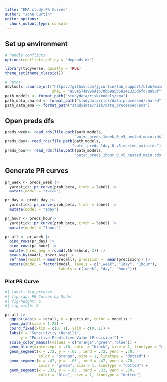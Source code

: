 ```yaml
---
title: "EMA study PR Curves"
author: "John Curtin"
editor_options: 
  chunk_output_type: console
---
```

## Set up environment
```r
# handle conflicts
options(conflicts.policy = "depends.ok")

library(tidyverse, quietly = TRUE)
theme_set(theme_classic()) 

# Paths
devtools::source_url("https://github.com/jjcurtin/lab_support/blob/main/format_path.R?raw=true",
                     sha1 = "a58e57da996d1b70bb9a5b58241325d6fd78890f")
path_models <- format_path("studydata/risk/models/ema")
path_data_shared <- format_path("studydata/risk/data_processed/shared")
path_data_ema <- format_path("studydata/risk/data_processed/ema")
```

## Open preds dfs
```r
preds_week<- read_rds(file.path(path_models, 
                               "outer_preds_1week_0_v5_nested_main.rds"))
preds_day<- read_rds(file.path(path_models, 
                              "outer_preds_1day_0_v5_nested_main.rds"))
preds_hour<- read_rds(file.path(path_models, 
                               "outer_preds_1hour_0_v5_nested_main.rds"))
```

## Generate PR curves

```r
pr_week <- preds_week |> 
  yardstick::pr_curve(prob_beta, truth = label) |> 
  mutate(model = "1week")

pr_day <- preds_day |> 
  yardstick::pr_curve(prob_beta, truth = label) |> 
  mutate(model = "1day")

pr_hour <- preds_hour|> 
  yardstick::pr_curve(prob_beta, truth = label) |> 
  mutate(model = "1hour")

pr_all <- pr_week |> 
  bind_rows(pr_day) |> 
  bind_rows(pr_hour) |> 
  mutate(thres_avg = round(.threshold, 3)) |> 
  group_by(model, thres_avg) |> 
  reframe(recall = mean(recall), precision =  mean(precision)) |> 
  mutate(model = factor(model, levels = c("1week", "1day", "1hour"),
                        labels = c("week", "day", "hour")))
```

### Plot PR Curve

```r
#| label: fig-prcurve
#| fig-cap: PR Curves by Model
#| fig-height: 6
#| fig-width: 6

pr_all |>
  ggplot(aes(x = recall, y = precision, color = model)) +
  geom_path(size = 1.25) +
  coord_fixed(xlim = c(0, 1), ylim = c(0, 1)) +
  labs(x = "Sensitivity (Recall)",
       y = "Positive Predictive Value (Precision)") +
  scale_color_manual(values = c("orange","green","blue")) +
  geom_hline(yintercept = .70, color = "black", size = 1, linetype = "dotted") +
  geom_segment(x = .72, y = -.05 , xend = .72, yend = .70,
               color = "orange", size = 1, linetype = "dotted") +
  geom_segment(x = .47, y = -.05 , xend = .47, yend = .70,
               color = "green", size = 1, linetype = "dotted") +
  geom_segment(x = .33, y = -.05 , xend = .33, yend = .70,
               color = "blue", size = 1, linetype = "dotted")
```